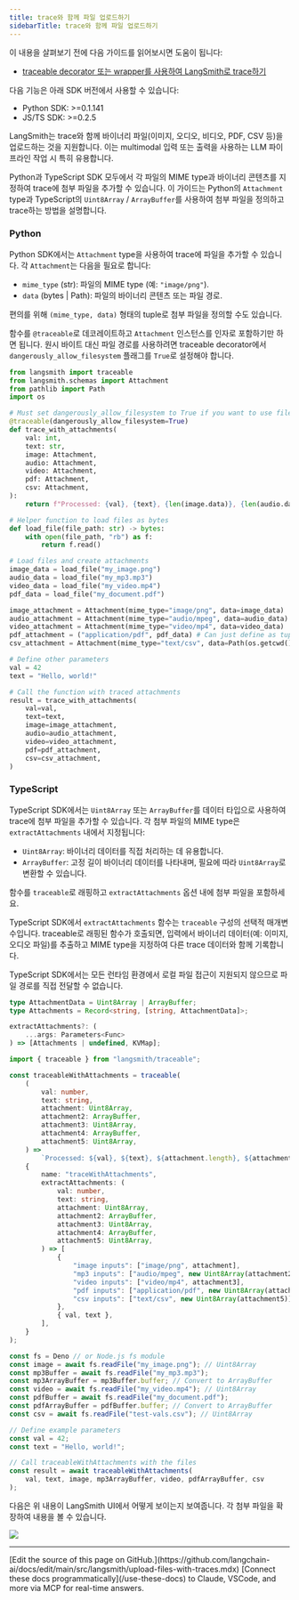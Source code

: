 ```yaml
---
title: trace와 함께 파일 업로드하기
sidebarTitle: trace와 함께 파일 업로드하기
---
```


<Check>
이 내용을 살펴보기 전에 다음 가이드를 읽어보시면 도움이 됩니다:

* [traceable decorator 또는 wrapper를 사용하여 LangSmith로 trace하기](/langsmith/annotate-code#use-traceable--traceable)
</Check>

<Note>
다음 기능은 아래 SDK 버전에서 사용할 수 있습니다:

* Python SDK: >=0.1.141
* JS/TS SDK: >=0.2.5
</Note>

LangSmith는 trace와 함께 바이너리 파일(이미지, 오디오, 비디오, PDF, CSV 등)을 업로드하는 것을 지원합니다. 이는 multimodal 입력 또는 출력을 사용하는 LLM 파이프라인 작업 시 특히 유용합니다.

Python과 TypeScript SDK 모두에서 각 파일의 MIME type과 바이너리 콘텐츠를 지정하여 trace에 첨부 파일을 추가할 수 있습니다. 이 가이드는 Python의 `Attachment` type과 TypeScript의 `Uint8Array` / `ArrayBuffer`를 사용하여 첨부 파일을 정의하고 trace하는 방법을 설명합니다.

### Python

Python SDK에서는 `Attachment` type을 사용하여 trace에 파일을 추가할 수 있습니다. 각 `Attachment`는 다음을 필요로 합니다:

* `mime_type` (str): 파일의 MIME type (예: `"image/png"`).
* `data` (bytes | Path): 파일의 바이너리 콘텐츠 또는 파일 경로.

편의를 위해 `(mime_type, data)` 형태의 tuple로 첨부 파일을 정의할 수도 있습니다.

함수를 `@traceable`로 데코레이트하고 `Attachment` 인스턴스를 인자로 포함하기만 하면 됩니다. 원시 바이트 대신 파일 경로를 사용하려면 traceable decorator에서 `dangerously_allow_filesystem` 플래그를 `True`로 설정해야 합니다.

```python Python
from langsmith import traceable
from langsmith.schemas import Attachment
from pathlib import Path
import os

# Must set dangerously_allow_filesystem to True if you want to use file paths
@traceable(dangerously_allow_filesystem=True)
def trace_with_attachments(
    val: int,
    text: str,
    image: Attachment,
    audio: Attachment,
    video: Attachment,
    pdf: Attachment,
    csv: Attachment,
):
    return f"Processed: {val}, {text}, {len(image.data)}, {len(audio.data)}, {len(video.data)}, {len(pdf.data), {len(csv.data)}}"

# Helper function to load files as bytes
def load_file(file_path: str) -> bytes:
    with open(file_path, "rb") as f:
        return f.read()

# Load files and create attachments
image_data = load_file("my_image.png")
audio_data = load_file("my_mp3.mp3")
video_data = load_file("my_video.mp4")
pdf_data = load_file("my_document.pdf")

image_attachment = Attachment(mime_type="image/png", data=image_data)
audio_attachment = Attachment(mime_type="audio/mpeg", data=audio_data)
video_attachment = Attachment(mime_type="video/mp4", data=video_data)
pdf_attachment = ("application/pdf", pdf_data) # Can just define as tuple of (mime_type, data)
csv_attachment = Attachment(mime_type="text/csv", data=Path(os.getcwd()) / "my_csv.csv")

# Define other parameters
val = 42
text = "Hello, world!"

# Call the function with traced attachments
result = trace_with_attachments(
    val=val,
    text=text,
    image=image_attachment,
    audio=audio_attachment,
    video=video_attachment,
    pdf=pdf_attachment,
    csv=csv_attachment,
)
```

### TypeScript

TypeScript SDK에서는 `Uint8Array` 또는 `ArrayBuffer`를 데이터 타입으로 사용하여 trace에 첨부 파일을 추가할 수 있습니다. 각 첨부 파일의 MIME type은 `extractAttachments` 내에서 지정됩니다:

* `Uint8Array`: 바이너리 데이터를 직접 처리하는 데 유용합니다.
* `ArrayBuffer`: 고정 길이 바이너리 데이터를 나타내며, 필요에 따라 `Uint8Array`로 변환할 수 있습니다.

함수를 `traceable`로 래핑하고 `extractAttachments` 옵션 내에 첨부 파일을 포함하세요.

TypeScript SDK에서 `extractAttachments` 함수는 `traceable` 구성의 선택적 매개변수입니다. traceable로 래핑된 함수가 호출되면, 입력에서 바이너리 데이터(예: 이미지, 오디오 파일)를 추출하고 MIME type을 지정하여 다른 trace 데이터와 함께 기록합니다.

TypeScript SDK에서는 모든 런타임 환경에서 로컬 파일 접근이 지원되지 않으므로 파일 경로를 직접 전달할 수 없습니다.

```typescript TypeScript
type AttachmentData = Uint8Array | ArrayBuffer;
type Attachments = Record<string, [string, AttachmentData]>;

extractAttachments?: (
    ...args: Parameters<Func>
) => [Attachments | undefined, KVMap];
```

```typescript TypeScript
import { traceable } from "langsmith/traceable";

const traceableWithAttachments = traceable(
    (
        val: number,
        text: string,
        attachment: Uint8Array,
        attachment2: ArrayBuffer,
        attachment3: Uint8Array,
        attachment4: ArrayBuffer,
        attachment5: Uint8Array,
    ) =>
        `Processed: ${val}, ${text}, ${attachment.length}, ${attachment2.byteLength}, ${attachment3.length}, ${attachment4.byteLength}, ${attachment5.byteLength}`,
    {
        name: "traceWithAttachments",
        extractAttachments: (
            val: number,
            text: string,
            attachment: Uint8Array,
            attachment2: ArrayBuffer,
            attachment3: Uint8Array,
            attachment4: ArrayBuffer,
            attachment5: Uint8Array,
        ) => [
            {
                "image inputs": ["image/png", attachment],
                "mp3 inputs": ["audio/mpeg", new Uint8Array(attachment2)],
                "video inputs": ["video/mp4", attachment3],
                "pdf inputs": ["application/pdf", new Uint8Array(attachment4)],
                "csv inputs": ["text/csv", new Uint8Array(attachment5)],
            },
            { val, text },
        ],
    }
);

const fs = Deno // or Node.js fs module
const image = await fs.readFile("my_image.png"); // Uint8Array
const mp3Buffer = await fs.readFile("my_mp3.mp3");
const mp3ArrayBuffer = mp3Buffer.buffer; // Convert to ArrayBuffer
const video = await fs.readFile("my_video.mp4"); // Uint8Array
const pdfBuffer = await fs.readFile("my_document.pdf");
const pdfArrayBuffer = pdfBuffer.buffer; // Convert to ArrayBuffer
const csv = await fs.readFile("test-vals.csv"); // Uint8Array

// Define example parameters
const val = 42;
const text = "Hello, world!";

// Call traceableWithAttachments with the files
const result = await traceableWithAttachments(
    val, text, image, mp3ArrayBuffer, video, pdfArrayBuffer, csv
);
```

다음은 위 내용이 LangSmith UI에서 어떻게 보이는지 보여줍니다. 각 첨부 파일을 확장하여 내용을 볼 수 있습니다.

![](/langsmith/images/trace-with-attachments.png)

---

<Callout icon="pen-to-square" iconType="regular">
    [Edit the source of this page on GitHub.](https://github.com/langchain-ai/docs/edit/main/src/langsmith/upload-files-with-traces.mdx)
</Callout>
<Tip icon="terminal" iconType="regular">
    [Connect these docs programmatically](/use-these-docs) to Claude, VSCode, and more via MCP for    real-time answers.
</Tip>
